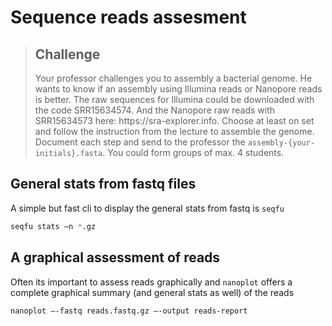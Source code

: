 # Sequence reads assesment

> ## Challenge {.unnumbered}
Your professor challenges you to assembly a bacterial genome.
He wants to know if  an assembly using Illumina reads or Nanopore reads is better. The raw sequences for Illumina could be downloaded with the code SRR15634574. And the Nanopore raw reads with SRR15634573 here: https://sra-explorer.info. Choose at least on set and follow the instruction from the lecture to assemble the genome. Document each step and send to the professor the `assembly-{your-initials}.fasta`. You could form groups of max. 4 students.


## General stats from fastq files {.unnumbered}

A simple but fast cli to display the general stats from fastq is `seqfu`
```zsh
seqfu stats –n *.gz
```

## A graphical assessment of reads {.unnumbered}

Often its important to assess reads graphically and `nanoplot` offers a complete graphical summary (and general stats as well) of the reads

```zsh
nanoplot –-fastq reads.fastq.gz –-output reads-report
```

